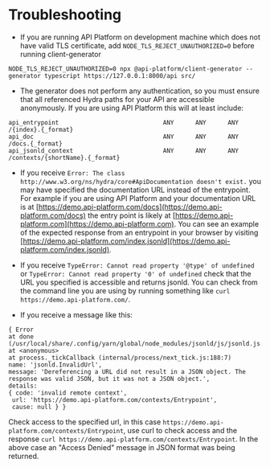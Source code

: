 # Troubleshooting

-   If you are running API Platform on development machine which does not have valid TLS certificate,
    add `NODE_TLS_REJECT_UNAUTHORIZED=0` before running client-generator

```
NODE_TLS_REJECT_UNAUTHORIZED=0 npx @api-platform/client-generator --generator typescript https://127.0.0.1:8000/api src/
```

-   The generator does not perform any authentication, so you must ensure that all referenced Hydra paths for your API are
    accessible anonymously. If you are using API Platform this will at least include:

```
api_entrypoint                             ANY      ANY      ANY    /{index}.{_format}
api_doc                                    ANY      ANY      ANY    /docs.{_format}
api_jsonld_context                         ANY      ANY      ANY    /contexts/{shortName}.{_format}
```

-   If you receive `Error: The class http://www.w3.org/ns/hydra/core#ApiDocumentation doesn't exist.` you may have
    specified the documentation URL instead of the entrypoint. For example if you are using API Platform and your
    documentation URL is at [https://demo.api-platform.com/docs](https://demo.api-platform.com/docs) the entry point is
    likely at [https://demo.api-platform.com](https://demo.api-platform.com). You can see an example of the expected
    response from an entrypoint in your browser by visiting
    [https://demo.api-platform.com/index.jsonld](https://demo.api-platform.com/index.jsonld).

-   If you receive `TypeError: Cannot read property '@type' of undefined` or `TypeError: Cannot read property '0'
of undefined` check that the URL you specified is accessible and returns jsonld. You can check from the command line
    you are using by running something like `curl https://demo.api-platform.com/`.

-   If you receive a message like this:

```
{ Error
at done (/usr/local/share/.config/yarn/global/node_modules/jsonld/js/jsonld.js:6851:19)
at <anonymous>
at process._tickCallback (internal/process/next_tick.js:188:7)
name: 'jsonld.InvalidUrl',
message: 'Dereferencing a URL did not result in a JSON object. The response was valid JSON, but it was not a JSON object.',
details:
{ code: 'invalid remote context',
 url: 'https://demo.api-platform.com/contexts/Entrypoint',
 cause: null } }
```

Check access to the specified url, in this case `https://demo.api-platform.com/contexts/Entrypoint`, use curl to check
access and the response `curl https://demo.api-platform.com/contexts/Entrypoint`. In the above case an "Access Denied"
message in JSON format was being returned.
